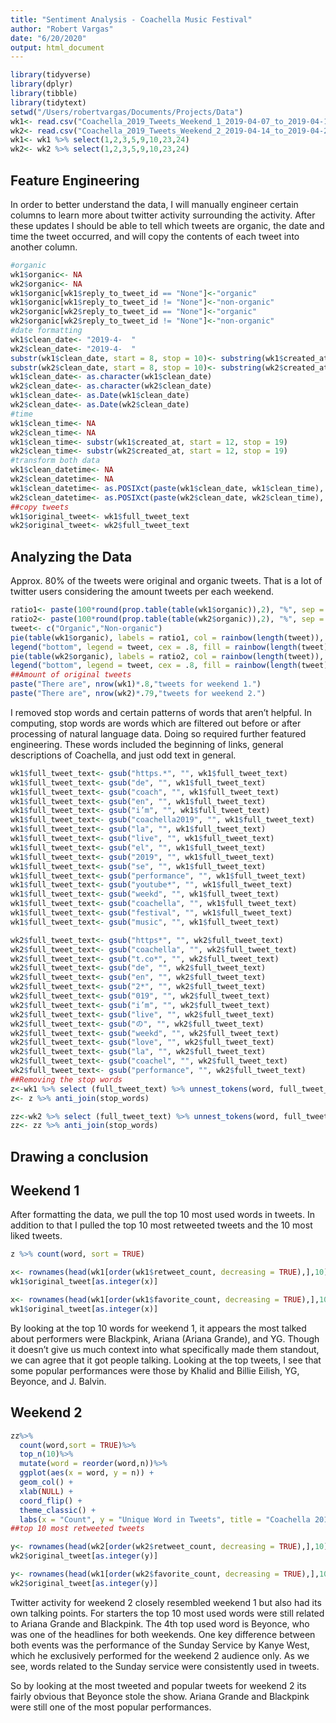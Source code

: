 ```yaml
---
title: "Sentiment Analysis - Coachella Music Festival"
author: "Robert Vargas"
date: "6/20/2020"
output: html_document
---
```


```r
library(tidyverse)
library(dplyr)
library(tibble)
library(tidytext)
setwd("/Users/robertvargas/Documents/Projects/Data")
wk1<- read.csv("Coachella_2019_Tweets_Weekend_1_2019-04-07_to_2019-04-16.csv", header = TRUE)
wk2<- read.csv("Coachella_2019_Tweets_Weekend_2_2019-04-14_to_2019-04-23.csv", header = TRUE)
wk1<- wk1 %>% select(1,2,3,5,9,10,23,24)
wk2<- wk2 %>% select(1,2,3,5,9,10,23,24)

```

## Feature Engineering
In order to better understand the data, I will manually engineer certain columns to learn more about twitter activity surrounding the activity. After these updates I should be able to tell which tweets are organic, the date and time the tweet occurred, and will copy the contents of each tweet into another column.

```r
#organic
wk1$organic<- NA
wk2$organic<- NA
wk1$organic[wk1$reply_to_tweet_id == "None"]<-"organic"
wk1$organic[wk1$reply_to_tweet_id != "None"]<-"non-organic"
wk2$organic[wk2$reply_to_tweet_id == "None"]<-"organic"
wk2$organic[wk2$reply_to_tweet_id != "None"]<-"non-organic"
#date formatting
wk1$clean_date<- "2019-4-  "
wk2$clean_date<- "2019-4-  "
substr(wk1$clean_date, start = 8, stop = 10)<- substring(wk1$created_at, 9,10)
substr(wk2$clean_date, start = 8, stop = 10)<- substring(wk2$created_at, 9,10)
wk1$clean_date<- as.character(wk1$clean_date)
wk2$clean_date<- as.character(wk2$clean_date)
wk1$clean_date<- as.Date(wk1$clean_date)
wk2$clean_date<- as.Date(wk2$clean_date)
#time
wk1$clean_time<- NA
wk2$clean_time<- NA
wk1$clean_time<- substr(wk1$created_at, start = 12, stop = 19)
wk2$clean_time<- substr(wk2$created_at, start = 12, stop = 19)
#transform both data
wk1$clean_datetime<- NA
wk2$clean_datetime<- NA
wk1$clean_datetime<- as.POSIXct(paste(wk1$clean_date, wk1$clean_time), format = "%Y-%m-%d %H:%M:%S")
wk2$clean_datetime<- as.POSIXct(paste(wk2$clean_date, wk2$clean_time), format = "%Y-%m-%d %H:%M:%S")
##copy tweets
wk1$original_tweet<- wk1$full_tweet_text
wk2$original_tweet<- wk2$full_tweet_text

```

## Analyzing the Data
Approx. 80% of the tweets were original and organic tweets. That is a lot of twitter users considering the amount tweets per each weekend.

```r
ratio1<- paste(100*round(prop.table(table(wk1$organic)),2), "%", sep = "")
ratio2<- paste(100*round(prop.table(table(wk2$organic)),2), "%", sep = "")
tweet<- c("Organic","Non-organic")
pie(table(wk1$organic), labels = ratio1, col = rainbow(length(tweet)), main = "Weekend 1 Tweets")
legend("bottom", legend = tweet, cex = .8, fill = rainbow(length(tweet)))
pie(table(wk2$organic), labels = ratio2, col = rainbow(length(tweet)), main = "Weekend 2 Tweets") 
legend("bottom", legend = tweet, cex = .8, fill = rainbow(length(tweet)))
##Amount of original tweets
paste("There are", nrow(wk1)*.8,"tweets for weekend 1.")
paste("There are", nrow(wk2)*.79,"tweets for weekend 2.")

```

I removed stop words and certain patterns of words that aren't helpful. In computing, stop words are words which are filtered out before or after processing of natural language data. Doing so required further featured engineering. These words included the beginning of links, general descriptions of Coachella, and just odd text in general.
```r
wk1$full_tweet_text<- gsub("https.*", "", wk1$full_tweet_text)
wk1$full_tweet_text<- gsub("de", "", wk1$full_tweet_text)
wk1$full_tweet_text<- gsub("coach", "", wk1$full_tweet_text)
wk1$full_tweet_text<- gsub("en", "", wk1$full_tweet_text)
wk1$full_tweet_text<- gsub("i’m", "", wk1$full_tweet_text)
wk1$full_tweet_text<- gsub("coachella2019", "", wk1$full_tweet_text)
wk1$full_tweet_text<- gsub("la", "", wk1$full_tweet_text)
wk1$full_tweet_text<- gsub("live", "", wk1$full_tweet_text)
wk1$full_tweet_text<- gsub("el", "", wk1$full_tweet_text)
wk1$full_tweet_text<- gsub("2019", "", wk1$full_tweet_text)
wk1$full_tweet_text<- gsub("se", "", wk1$full_tweet_text)
wk1$full_tweet_text<- gsub("performance", "", wk1$full_tweet_text)
wk1$full_tweet_text<- gsub("youtube*", "", wk1$full_tweet_text)
wk1$full_tweet_text<- gsub("weekd", "", wk1$full_tweet_text)
wk1$full_tweet_text<- gsub("coachella", "", wk1$full_tweet_text)
wk1$full_tweet_text<- gsub("festival", "", wk1$full_tweet_text)
wk1$full_tweet_text<- gsub("music", "", wk1$full_tweet_text)

wk2$full_tweet_text<- gsub("https*", "", wk2$full_tweet_text)
wk2$full_tweet_text<- gsub("coachella", "", wk2$full_tweet_text)
wk2$full_tweet_text<- gsub("t.co*", "", wk2$full_tweet_text)
wk2$full_tweet_text<- gsub("de", "", wk2$full_tweet_text)
wk2$full_tweet_text<- gsub("en", "", wk2$full_tweet_text)
wk2$full_tweet_text<- gsub("2*", "", wk2$full_tweet_text)
wk2$full_tweet_text<- gsub("019", "", wk2$full_tweet_text)
wk2$full_tweet_text<- gsub("i’m", "", wk2$full_tweet_text)
wk2$full_tweet_text<- gsub("live", "", wk2$full_tweet_text)
wk2$full_tweet_text<- gsub("の", "", wk2$full_tweet_text)
wk2$full_tweet_text<- gsub("weekd", "", wk2$full_tweet_text)
wk2$full_tweet_text<- gsub("love", "", wk2$full_tweet_text)
wk2$full_tweet_text<- gsub("la", "", wk2$full_tweet_text)
wk2$full_tweet_text<- gsub("coachel", "", wk2$full_tweet_text)
wk2$full_tweet_text<- gsub("performance", "", wk2$full_tweet_text)
##Removing the stop words
z<-wk1 %>% select (full_tweet_text) %>% unnest_tokens(word, full_tweet_text)
z<- z %>% anti_join(stop_words)

zz<-wk2 %>% select (full_tweet_text) %>% unnest_tokens(word, full_tweet_text)
zz<- zz %>% anti_join(stop_words)

```

## Drawing a conclusion
## Weekend 1
After formatting the data, we pull the top 10 most used words in tweets. In addition to that I pulled the top 10 most retweeted tweets and the 10 most liked tweets.
```r
z %>% count(word, sort = TRUE)

x<- rownames(head(wk1[order(wk1$retweet_count, decreasing = TRUE),],10))
wk1$original_tweet[as.integer(x)]

x<- rownames(head(wk1[order(wk1$favorite_count, decreasing = TRUE),],10))
wk1$original_tweet[as.integer(x)]

```
By looking at the top 10 words for weekend 1, it appears the most talked about performers were Blackpink, Ariana (Ariana Grande), and YG. Though it doesn't give us much context into what specifically made them standout, we can agree that it got people talking. Looking at the top tweets, I see that some popular performances were those by Khalid and Billie Eilish, YG, Beyonce, and J. Balvin.

## Weekend 2
```r
zz%>%
  count(word,sort = TRUE)%>%
  top_n(10)%>%
  mutate(word = reorder(word,n))%>%
  ggplot(aes(x = word, y = n)) +
  geom_col() +
  xlab(NULL) +
  coord_flip() +
  theme_classic() +
  labs(x = "Count", y = "Unique Word in Tweets", title = "Coachella 2019 Weekend 2", subtitle = "Stop words removed from the list")
##top 10 most retweeted tweets

y<- rownames(head(wk2[order(wk2$retweet_count, decreasing = TRUE),],10))
wk2$original_tweet[as.integer(y)]

y<- rownames(head(wk1[order(wk2$favorite_count, decreasing = TRUE),],10))
wk2$original_tweet[as.integer(y)]

```
Twitter activity for weekend 2 closely resembled weekend 1 but also had its own talking points. For starters the top 10 most used words were still related to Ariana Grande and Blackpink. The 4th top used word is Beyonce, who was one of the headlines for both weekends. One key difference between both events was the performance of the Sunday Service by Kanye West, which he exclusively performed for the weekend 2 audience only. As we see, words related to the Sunday service were consistently used in tweets.

So by looking at the most tweeted and popular tweets for weekend 2 its fairly obvious that Beyonce stole the show. Ariana Grande and Blackpink were still one of the most popular performances.
